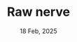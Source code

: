 ---
title: "Raw nerve"
date: "18 Feb, 2025"
isDisplayDate: false
targetType: "_blank"
url: "http://www.aaronsw.com/weblog/rawnerve"
description: "You know how some people just seem to succeed at everything they do, while others seem helpless, doomed to a life of constant failure? This is a series of pieces on getting better at life."
---